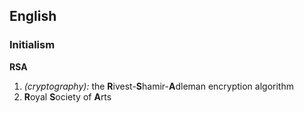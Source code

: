 ==English==
===Initialism===
'''RSA'''
#''(cryptography):'' the '''R'''ivest-'''S'''hamir-'''A'''dleman encryption algorithm
# '''R'''oyal '''S'''ociety of '''A'''rts